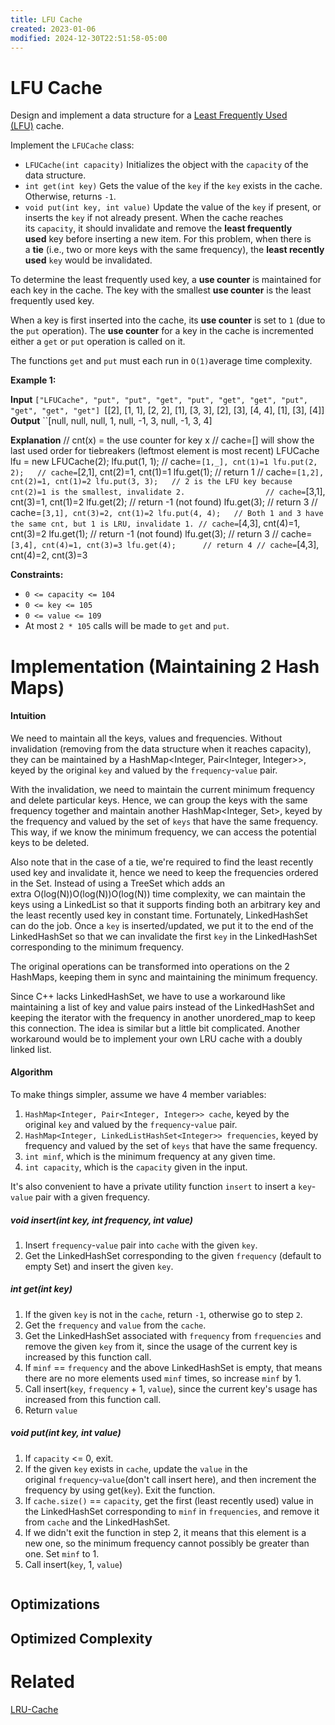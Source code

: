 ```yaml
---
title: LFU Cache
created: 2023-01-06
modified: 2024-12-30T22:51:58-05:00
---
```

# LFU Cache
Design and implement a data structure for a [Least Frequently Used (LFU)](https://en.wikipedia.org/wiki/Least_frequently_used) cache.

Implement the `LFUCache` class:

-   `LFUCache(int capacity)` Initializes the object with the `capacity` of the data structure.
-   `int get(int key)` Gets the value of the `key` if the `key` exists in the cache. Otherwise, returns `-1`.
-   `void put(int key, int value)` Update the value of the `key` if present, or inserts the `key` if not already present. When the cache reaches its `capacity`, it should invalidate and remove the **least frequently used** key before inserting a new item. For this problem, when there is a **tie** (i.e., two or more keys with the same frequency), the **least recently used** `key` would be invalidated.

To determine the least frequently used key, a **use counter** is maintained for each key in the cache. The key with the smallest **use counter** is the least frequently used key.

When a key is first inserted into the cache, its **use counter** is set to `1` (due to the `put` operation). The **use counter** for a key in the cache is incremented either a `get` or `put` operation is called on it.

The functions `get` and `put` must each run in `O(1)`average time complexity.

**Example 1:**

**Input**
``["LFUCache", "put", "put", "get", "put", "get", "get", "put", "get", "get", "get"]
``[[2], [1, 1], [2, 2], [1], [3, 3], [2], [3], [4, 4], [1], [3], [4]]
**Output**
``[null, null, null, 1, null, -1, 3, null, -1, 3, 4]

**Explanation**
// cnt(x) = the use counter for key x
// cache=[] will show the last used order for tiebreakers (leftmost element is  most recent)
LFUCache lfu = new LFUCache(2);
lfu.put(1, 1);   // cache=``[1,_], cnt(1)=1
lfu.put(2, 2);   // cache=``[2,1], cnt(2)=1, cnt(1)=1
lfu.get(1);      // return 1
                 // cache=``[1,2], cnt(2)=1, cnt(1)=2
lfu.put(3, 3);   // 2 is the LFU key because cnt(2)=1 is the smallest, invalidate 2.
                 // cache=``[3,1], cnt(3)=1, cnt(1)=2
lfu.get(2);      // return -1 (not found)
lfu.get(3);      // return 3
                 // cache=``[3,1], cnt(3)=2, cnt(1)=2
lfu.put(4, 4);   // Both 1 and 3 have the same cnt, but 1 is LRU, invalidate 1.
                 // cache=``[4,3], cnt(4)=1, cnt(3)=2
lfu.get(1);      // return -1 (not found)
lfu.get(3);      // return 3
                 // cache=``[3,4], cnt(4)=1, cnt(3)=3
lfu.get(4);      // return 4
                 // cache=``[4,3], cnt(4)=2, cnt(3)=3

**Constraints:**

-   `0 <= capacity <= 104`
-   `0 <= key <= 105`
-   `0 <= value <= 109`
-   At most `2 * 105` calls will be made to `get` and `put`.
# Implementation (Maintaining 2 Hash Maps)
#### Intuition

We need to maintain all the keys, values and frequencies. Without invalidation (removing from the data structure when it reaches capacity), they can be maintained by a HashMap<Integer, Pair<Integer, Integer>>, keyed by the original `key` and valued by the `frequency`-`value` pair.

With the invalidation, we need to maintain the current minimum frequency and delete particular keys. Hence, we can group the keys with the same frequency together and maintain another HashMap<Integer, Set>, keyed by the frequency and valued by the set of `keys` that have the same frequency. This way, if we know the minimum frequency, we can access the potential keys to be deleted.

Also note that in the case of a tie, we're required to find the least recently used key and invalidate it, hence we need to keep the frequencies ordered in the Set. Instead of using a TreeSet which adds an extra O(log(N))O(log(N))O(log(N)) time complexity, we can maintain the keys using a LinkedList so that it supports finding both an arbitrary key and the least recently used key in constant time. Fortunately, LinkedHashSet can do the job. Once a `key` is inserted/updated, we put it to the end of the LinkedHashSet so that we can invalidate the first `key` in the LinkedHashSet corresponding to the minimum frequency.

The original operations can be transformed into operations on the 2 HashMaps, keeping them in sync and maintaining the minimum frequency.

Since C++ lacks LinkedHashSet, we have to use a workaround like maintaining a list of key and value pairs instead of the LinkedHashSet and keeping the iterator with the frequency in another unordered_map to keep this connection. The idea is similar but a little bit complicated. Another workaround would be to implement your own LRU cache with a doubly linked list.

#### Algorithm

To make things simpler, assume we have 4 member variables:

1.  `HashMap<Integer, Pair<Integer, Integer>> cache`, keyed by the original `key` and valued by the `frequency`-`value` pair.
2.  `HashMap<Integer, LinkedListHashSet<Integer>> frequencies`, keyed by frequency and valued by the set of `keys` that have the same frequency.
3.  `int minf`, which is the minimum frequency at any given time.
4.  `int capacity`, which is the `capacity` given in the input.

It's also convenient to have a private utility function `insert` to insert a `key`-`value` pair with a given frequency.

##### void insert(int key, int frequency, int value)

1.  Insert `frequency`-`value` pair into `cache` with the given `key`.
2.  Get the LinkedHashSet corresponding to the given `frequency` (default to empty Set) and insert the given `key`.

##### int get(int key)

1.  If the given `key` is not in the `cache`, return `-1`, otherwise go to step `2`.
2.  Get the `frequency` and `value` from the `cache`.
3.  Get the LinkedHashSet associated with `frequency` from `frequencies` and remove the given `key` from it, since the usage of the current key is increased by this function call.
4.  If `minf` == `frequency` and the above LinkedHashSet is empty, that means there are no more elements used `minf` times, so increase `minf` by 1.
5.  Call insert(`key`, `frequency` + 1, `value`), since the current key's usage has increased from this function call.
6.  Return `value`

##### void put(int key, int value)

1.  If `capacity` <= 0, exit.
2.  If the given `key` exists in `cache`, update the `value` in the original `frequency`-`value`(don't call insert here), and then increment the frequency by using get(`key`). Exit the function.
3.  If `cache.size()` == `capacity`, get the first (least recently used) value in the LinkedHashSet corresponding to `minf` in `frequencies`, and remove it from `cache` and the LinkedHashSet.
4.  If we didn't exit the function in step 2, it means that this element is a new one, so the minimum frequency cannot possibly be greater than one. Set `minf` to 1.
5.  Call insert(`key`, 1, `value`)
```python

```

## Optimizations

## Optimized Complexity

<CustomCallout type="Time-Complexity" title="Time Complexity"></CustomCallout>

<CustomCallout type="Space-Complexity" title="Space Complexity"></CustomCallout>



# Related
[LRU-Cache](/Advanced-Data-Structures/LRU-Cache.mdx)
